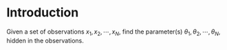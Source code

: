 # Introduction

Given a set of observations $x_1, x_2,\cdots , x_N$, find the parameter(s) $\theta_1, \theta_2,\cdots, \theta_N$, hidden in the observations.
